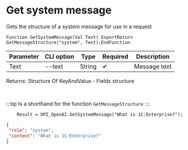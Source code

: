 ﻿---
sidebar_position: 7
description: Get system message and other functions to work with OpenAI in the Open Integration Package, a free open-source integration library for 1C:Enterprise 8, OneScript and CLI
keywords: [1C, 1С, 1С:Enterprise, 1С:Enterprise 8.3, API, Integration, Services, Exchange, OneScript, CLI, OpenAI]
---


# Get system message
 Gets the structure of a system message for use in a request



`Function GetSystemMessage(Val Text) ExportReturn GetMessageStructure("system", Text);EndFunction`

  | Parameter | CLI option | Type | Required | Description |
  |-|-|-|-|-|
  | Text | --text | String | &#x2714; | Message text |

  
  Returns:  Structure Of KeyAndValue - Fields structure

<br/>

:::tip
Is a shorthand for the function `GetMessageStructure`
:::
<br/>



```bsl title="1C:Enterprise/OneScript code example"
    Result = OPI_OpenAI.GetSystemMessage("What is 1C:Enterprise?");
```
 



```json title="Result"
{
 "role": "system",
 "content": "What is 1C:Enterprise?"
}
```
